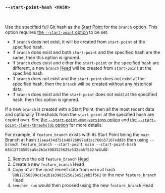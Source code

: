 
### `--start-point-hash <HASH>`

<br />

Use the specified full Git hash as the [Start Point][start point] for the `branch` option.
This option requires [the `--start-point` option][start point option] to be set.

- If `branch` does not exist, it will be created from `start-point` at the specified hash.
- If `branch` does exist and both `start-point` and the specified hash are the same,
  then this option is ignored.
- If `branch` does exist and either the `start-point` or the specified hash are different,
  a new `branch` [Head][head] will be created from `start-point` at the specified hash.
- If `branch` does not exist and the `start-point` does not exist at the specified hash,
  then the `branch` will be created without any historical data.
- If `branch` does exist and the `start-point` does not exist at the specified hash,
  then this option is ignored.

If a new `branch` is created with a Start Point,
then all the most recent data and optionally Thresholds from the `start-point` at the specified hash are copied over.
See [the `--start-point-max-versions` option][start point max version option] and [the `--start-point-clone-thresholds` option][start point clone thresholds option] for more details.

For example, if `feature_branch` exists with its Start Point being the `main` Branch
at hash `32aea434d751648726097ed3ac760b57107edd8b`
then using `--branch feature_branch --start-point main --start-point-hash 68b12758509ca5e2b1e3983525625e532eb5f562`
would:

1. Remove the old `feature_branch` [Head][head]
2. Create a new `feature_branch` Head
3. Copy of all the most recent data from `main` at hash `68b12758509ca5e2b1e3983525625e532eb5f562` to the new `feature_branch` Head
4. `bencher run` would then proceed using the new `feature_branch` Head

[start point]: /docs/explanation/benchmarking/#start-point
[head]: /docs/explanation/benchmarking/#head

[start point option]: #--branch-start-point-branch
[start point max version option]: #--start-point-max-versions-count
[start point clone thresholds option]: #--start-point-clone-thresholds
